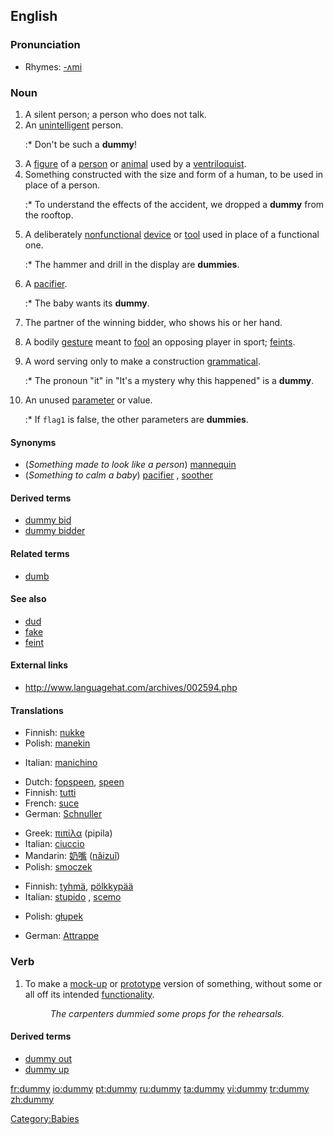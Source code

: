 ==English==

===Pronunciation===
*Rhymes: [[Rhymes:English:-ʌmi|-ʌmi]]

===Noun===
{{en-noun|dummies}}

# A silent person; a person who does not talk.
# An [[unintelligent]] person.
#:* Don't be such a '''dummy'''!
# A [[figure]] of a [[person]] or [[animal]] used by a [[ventriloquist]].
# Something constructed with the size and form of a human, to be used in place of a person.
#:* To understand the effects of the accident, we dropped a '''dummy''' from the rooftop.
# A deliberately [[nonfunctional]] [[device]] or [[tool]] used in place of a functional one.
#:* The hammer and drill in the display are '''dummies'''.
# {{context|Australia|UK}} A [[pacifier]].
#:* The baby wants its '''dummy'''.
# {{bridge}} The partner of the winning bidder, who shows his or her hand.
# <!--Dialect?--> A bodily [[gesture]] meant to [[fool]] an opposing player in sport; [[feint]]s.
# {{linguistics}} A word serving only to make a construction [[grammatical]].
#:* The pronoun "it" in "It's a mystery why this happened" is a '''dummy'''.
# {{complang}} An unused [[parameter]] or value.
#:* If <code>flag1</code> is false, the other parameters are '''dummies'''.

====Synonyms====
*(''Something made to look like a person'') [[mannequin]]
*(''Something to calm a baby'') [[pacifier]] {{italbrac|US}}, [[soother]] {{italbrac|Canada}}

====Derived terms====
*[[dummy bid]]
*[[dummy bidder]]

====Related terms====
*[[dumb]]

====See also====
*[[dud]]
*[[fake]]
*[[feint]]

====External links====
*http://www.languagehat.com/archives/002594.php

====Translations====
{{trans-top|something constructed with the size and form of a human}}
*Finnish: [[nukke]]
*Polish: [[manekin]] {{m}}
{{trans-mid}}
*Italian: [[manichino]] {{m}}
{{trans-bottom}}

{{trans-top|for a baby}}
*Dutch: [[fopspeen]], [[speen]] {{m}}
*Finnish: [[tutti]]
*French: [[suce]]
*German: [[Schnuller]] {{m}}
{{trans-mid}}
*Greek: [[πιπίλα]] (pipila) {{f}}
*Italian: [[ciuccio]] {{m}}
*Mandarin: [[奶嘴]] ([[nǎizuǐ]])
*Polish: [[smoczek]] {{m}}
{{trans-bottom}}

{{trans-top|an unintelligent person}}
*Finnish: [[tyhmä]], [[pölkkypää]]
*Italian: [[stupido]] {{m}}, [[it|scemo]] {{m}}
{{trans-mid}}
*Polish: [[głupek]] {{m}}
{{trans-bottom}}

{{trans-top|nonfunctional device or tool used in place of a functional one}}
*German: [[Attrappe]] {{f}}
{{trans-mid}}
{{trans-bottom}}

===Verb===
{{en-verb|dummies|dummying|dummied}}

#To make a [[mock-up]] or [[prototype]] version of something, without some or all off its intended [[functionality]].
#: ''The carpenters dummied some props for the rehearsals.''

====Derived terms====
*[[dummy out]]
*[[dummy up]]

[[Category:Babies]]

[[fr:dummy]]
[[io:dummy]]
[[pt:dummy]]
[[ru:dummy]]
[[ta:dummy]]
[[vi:dummy]]
[[tr:dummy]]
[[zh:dummy]]